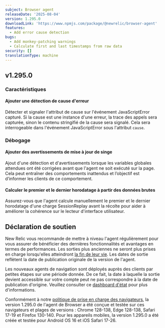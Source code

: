 ```yaml
---
subject: Browser agent
releaseDate: '2025-08-04'
version: 1.295.0
downloadLink: 'https://www.npmjs.com/package/@newrelic/browser-agent'
features:
  - Add error cause detection
bugs:
  - Add monkey-patching warnings
  - Calculate first and last timestamps from raw data
security: []
translationType: machine
---
```


## v1.295.0

### Caractéristiques

#### Ajouter une détection de cause d&apos;erreur

Détecter et signaler l&apos;attribut de cause sur l&apos;événement JavaScriptError capturé. Si la cause est une instance d&apos;une erreur, la trace des appels sera capturée, sinon le contenu stringifié de la cause sera signalé. Cela sera interrogeable dans l&apos;événement JavaScriptError sous l&apos;attribut `cause`.

### Débogage

#### Ajouter des avertissements de mise à jour de singe

Ajout d&apos;une détection et d&apos;avertissements lorsque les variables globales attendues ont été corrigées avant que l&apos;agent ne soit exécuté sur la page. Cela peut entraîner des comportements inattendus et l’objectif est d’informer les clients de ce comportement.

#### Calculer le premier et le dernier horodatage à partir des données brutes

Assurez-vous que l&apos;agent calcule manuellement le premier et le dernier horodatage d&apos;une charge SessionReplay avant la récolte pour aider à améliorer la cohérence sur le lecteur d&apos;interface utilisateur.

## Déclaration de soutien

New Relic vous recommande de mettre à niveau l&apos;agent régulièrement pour vous assurer de bénéficier des dernières fonctionnalités et avantages en termes de performances. Les sorties plus anciennes ne seront plus prises en charge lorsqu&apos;elles atteindront [la fin de leur vie](https://docs.newrelic.com/docs/browser/browser-monitoring/getting-started/browser-agent-eol-policy/). Les dates de sortie reflètent la date de publication originale de la version de l&apos;agent.

Les nouveaux agents de navigation sont déployés auprès des clients par petites étapes sur une période donnée. De ce fait, la date à laquelle la sortie devient accessible sur votre compte peut ne pas correspondre à la date de publication d&apos;origine. Veuillez consulter ce [dashboard d&apos;état](https://newrelic.github.io/newrelic-browser-agent-release/) pour plus d&apos;informations.

Conformément à notre [politique de prise en charge des navigateurs](https://docs.newrelic.com/docs/browser/new-relic-browser/getting-started/compatibility-requirements-browser-monitoring/#browser-types), la version 1.295.0 de l&apos;agent de Browser a été conçue et testée sur ces navigateurs et plages de versions : Chrome 128-138, Edge 128-138, Safari 17-19 et Firefox 130-140. Pour les appareils mobiles, la version 1.295.0 a été créée et testée pour Android OS 16 et iOS Safari 17-26.